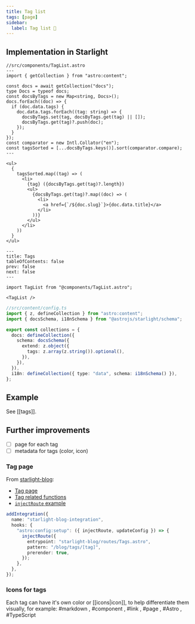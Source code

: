 ```yaml
---
title: Tag list
tags: [page]
sidebar:
  label: Tag list 🚧
---
```


## Implementation in Starlight

```astro
//src/components/TagList.astro
---
import { getCollection } from "astro:content";

const docs = await getCollection("docs");
type Docs = typeof docs;
const docsByTags = new Map<string, Docs>();
docs.forEach((doc) => {
  if (doc.data.tags) {
    doc.data.tags.forEach((tag: string) => {
      docsByTags.set(tag, docsByTags.get(tag) || []);
      docsByTags.get(tag)?.push(doc);
    });
  }
});
const comparator = new Intl.Collator("en");
const tagsSorted = [...docsByTags.keys()].sort(comparator.compare);
---

<ul>
  {
    tagsSorted.map((tag) => (
      <li>
        {tag} ({docsByTags.get(tag)?.length})
        <ul>
          {docsByTags.get(tag)?.map((doc) => (
            <li>
              <a href={`/${doc.slug}`}>{doc.data.title}</a>
            </li>
          ))}
        </ul>
      </li>
    ))
  }
</ul>
```

```mdx
---
title: Tags
tableOfContents: false
prev: false
next: false
---

import TagList from "@components/TagList.astro";

<TagList />
```

```ts
//src/content/config.ts
import { z, defineCollection } from "astro:content";
import { docsSchema, i18nSchema } from "@astrojs/starlight/schema";

export const collections = {
  docs: defineCollection({
    schema: docsSchema({
      extend: z.object({
        tags: z.array(z.string()).optional(),
      }),
    }),
  }),
  i18n: defineCollection({ type: "data", schema: i18nSchema() }),
};
```

## Example

See [[tags]].

## Further improvements

- [ ] page for each tag
- [ ] metadata for tags (color, icon)

### Tag page

From [starlight-blog](https://github.com/HiDeoo/starlight-blog):

- [Tag page](https://github.com/HiDeoo/starlight-blog/blob/main/packages/starlight-blog/routes/Tags.astro)
- [Tag related functions](https://github.com/HiDeoo/starlight-blog/blob/main/packages/starlight-blog/libs/tags.ts)
- [`injectRoute` example](https://github.com/HiDeoo/starlight-blog/blob/main/packages/starlight-blog/index.ts#L29-L33)

```ts
addIntegration({
  name: "starlight-blog-integration",
  hooks: {
    "astro:config:setup": ({ injectRoute, updateConfig }) => {
      injectRoute({
        entrypoint: "starlight-blog/routes/Tags.astro",
        pattern: "/blog/tags/[tag]",
        prerender: true,
      });
    },
  },
});
```

### Icons for tags


Each tag can have it's own color or [[icons|icon]], to help differentiate them visually, for example: #markdown <TeenyiconsMarkdownOutline class="icon text" />, #component <BxBxsComponent class="icon text" />, #link <MaterialSymbolsLink class="icon text" />, #page <IconoirEmptyPage class="icon text" />, #Astro <LogosAstroIcon class="icon text" />, #TypeScript <LogosTypescriptIcon class="icon text" />
